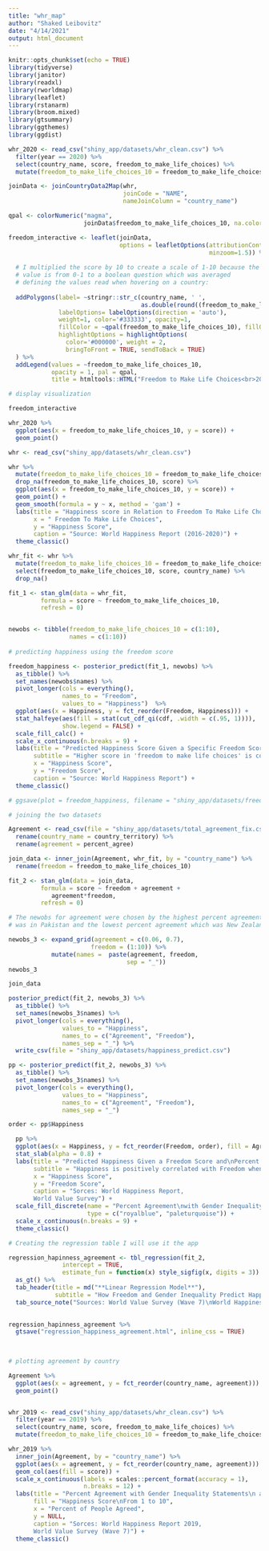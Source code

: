 ```yaml
---
title: "whr_map"
author: "Shaked Leibovitz"
date: "4/14/2021"
output: html_document
---
```


```r
knitr::opts_chunk$set(echo = TRUE)
library(tidyverse)
library(janitor)
library(readxl)
library(rworldmap)
library(leaflet)
library(rstanarm)
library(broom.mixed)
library(gtsummary)
library(ggthemes)
library(ggdist)
```

```r
whr_2020 <- read_csv("shiny_app/datasets/whr_clean.csv") %>% 
  filter(year == 2020) %>% 
  select(country_name, score, freedom_to_make_life_choices) %>% 
  mutate(freedom_to_make_life_choices_10 = freedom_to_make_life_choices*10)
```

```r
joinData <- joinCountryData2Map(whr,
                                joinCode = "NAME",
                                nameJoinColumn = "country_name")

qpal <- colorNumeric("magma",
                     joinData$freedom_to_make_life_choices_10, na.color = NA)

freedom_interactive <- leaflet(joinData, 
                               options = leafletOptions(attributionControl = FALSE,
                                                        minzoom=1.5)) %>%
  
  # I multiplied the score by 10 to create a scale of 1-10 because the original
  # value is from 0-1 to a boolean question which was averaged
  # defining the values read when hovering on a country:
  
  addPolygons(label= ~stringr::str_c(country_name, ' ',
                                     as.double(round((freedom_to_make_life_choices_10), digits = 2))),
              labelOptions= labelOptions(direction = 'auto'),
              weight=1, color='#333333', opacity=1,
              fillColor = ~qpal(freedom_to_make_life_choices_10), fillOpacity = 1,
              highlightOptions = highlightOptions(
                color='#000000', weight = 2,
                bringToFront = TRUE, sendToBack = TRUE)
  ) %>%
  addLegend(values = ~freedom_to_make_life_choices_10,
            opacity = 1, pal = qpal, 
            title = htmltools::HTML("Freedom to Make Life Choices<br>2020 World Happiness Report <h5>(from 1- lowest to 10- highest)</h5>"))  

# display visualization

freedom_interactive
```

```r
whr_2020 %>% 
  ggplot(aes(x = freedom_to_make_life_choices_10, y = score)) +
  geom_point()
```

```r
whr <- read_csv("shiny_app/datasets/whr_clean.csv") 

whr %>% 
  mutate(freedom_to_make_life_choices_10 = freedom_to_make_life_choices*10) %>%
  drop_na(freedom_to_make_life_choices_10, score) %>% 
  ggplot(aes(x = freedom_to_make_life_choices_10, y = score)) +
  geom_point() +
  geom_smooth(formula = y ~ x, method = 'gam') +
  labs(title = "Happiness score in Relation to Freedom To Make Life Choices",
       x = " Freedom To Make Life Choices",
       y = "Happiness Score",
       caption = "Source: World Happiness Report (2016-2020)") +
  theme_classic()
```
```r
whr_fit <- whr %>%
  mutate(freedom_to_make_life_choices_10 = freedom_to_make_life_choices*10) %>%
  select(freedom_to_make_life_choices_10, score, country_name) %>%
  drop_na()

fit_1 <- stan_glm(data = whr_fit,
         formula = score ~ freedom_to_make_life_choices_10,
         refresh = 0)


newobs <- tibble(freedom_to_make_life_choices_10 = c(1:10),
                 names = c(1:10))
                 
# predicting happiness using the freedom score

freedom_happiness <- posterior_predict(fit_1, newobs) %>% 
  as_tibble() %>% 
  set_names(newobs$names) %>%  
  pivot_longer(cols = everything(),
               names_to = "Freedom",
               values_to = "Happiness")  %>% 
  ggplot(aes(x = Happiness, y = fct_reorder(Freedom, Happiness))) +
  stat_halfeye(aes(fill = stat(cut_cdf_qi(cdf, .width = c(.95, 1)))),
               show.legend = FALSE) +
  scale_fill_calc() +
  scale_x_continuous(n.breaks = 9) +
  labs(title = "Predicted Happiness Score Given a Specific Freedom Score",
       subtitle = "Higher score in 'freedom to make life choices' is correlated to higher happiness score.",
       x = "Happiness Score",
       y = "Freedom Score",
       caption = "Source: World Happiness Report") +
  theme_classic()

# ggsave(plot = freedom_happiness, filename = "shiny_app/datasets/freedom_happiness.png")  

```

```r
# joining the two datasets

Agreement <- read_csv(file = "shiny_app/datasets/total_agreement_fix.csv") %>% 
  rename(country_name = country_territory) %>% 
  rename(agreement = percent_agree)

join_data <- inner_join(Agreement, whr_fit, by = "country_name") %>% 
  rename(freedom = freedom_to_make_life_choices_10)

fit_2 <- stan_glm(data = join_data,
         formula = score ~ freedom + agreement +
            agreement*freedom,
         refresh = 0)

# The newobs for agreement were chosen by the highest percent agreement which
# was in Pakistan and the lowest percent agreement which was New Zealand

newobs_3 <- expand_grid(agreement = c(0.06, 0.7),
                       freedom = (1:10)) %>% 
            mutate(names =  paste(agreement, freedom,
                                 sep = "_"))
newobs_3

join_data

posterior_predict(fit_2, newobs_3) %>% 
  as_tibble() %>% 
  set_names(newobs_3$names) %>% 
  pivot_longer(cols = everything(),
               values_to = "Happiness",
               names_to = c("Agreement", "Freedom"),
               names_sep = "_") %>% 
  write_csv(file = "shiny_app/datasets/happiness_predict.csv")

pp <- posterior_predict(fit_2, newobs_3) %>% 
  as_tibble() %>% 
  set_names(newobs_3$names) %>% 
  pivot_longer(cols = everything(),
               values_to = "Happiness",
               names_to = c("Agreement", "Freedom"),
               names_sep = "_")

order <- pp$Happiness

  pp %>%  
  ggplot(aes(x = Happiness, y = fct_reorder(Freedom, order), fill = Agreement)) +
  stat_slab(alpha = 0.8) +
  labs(title = "Predicted Happiness Given a Freedom Score and\nPercent Agreement With Gender Inequality",
       subtitle = "Happiness is positively correlated with Freedom when Gender Inequality is low",
       x = "Happiness Score",
       y = "Freedom Score",
       caption = "Sorces: World Happiness Report,
       World Value Survey") +
  scale_fill_discrete(name = "Percent Agreement\nwith Gender Inequality\nStatements", labels = c("6%", "70%"),
                      type = c("royalblue", "paleturquoise")) +
  scale_x_continuous(n.breaks = 9) +
  theme_classic()
```




```r
# Creating the regression table I will use it the app

regression_hapinness_agreement <- tbl_regression(fit_2, 
               intercept = TRUE, 
               estimate_fun = function(x) style_sigfig(x, digits = 3)) %>% 
  as_gt() %>% 
  tab_header(title = md("**Linear Regression Model**"),
             subtitle = "How Freedom and Gender Inequality Predict Happiness") %>% 
  tab_source_note("Sources: World Value Survey (Wave 7)\nWorld Happiness Report (2016-2021)")
  

regression_hapinness_agreement %>% 
  gtsave("regression_happiness_agreement.html", inline_css = TRUE)
  
  
```


```r
# plotting agreement by country

Agreement %>% 
  ggplot(aes(x = agreement, y = fct_reorder(country_name, agreement))) +
  geom_point() 


whr_2019 <- read_csv("shiny_app/datasets/whr_clean.csv") %>% 
  filter(year == 2019) %>% 
  select(country_name, score, freedom_to_make_life_choices) %>% 
  mutate(freedom_to_make_life_choices_10 = freedom_to_make_life_choices*10)

whr_2019 %>% 
  inner_join(Agreement, by = "country_name") %>% 
  ggplot(aes(x = agreement, y = fct_reorder(country_name, agreement))) +
  geom_col(aes(fill = score)) +
  scale_x_continuous(labels = scales::percent_format(accuracy = 1),
                     n.breaks = 12) +
  labs(title = "Percent Agreement with Gender Inequality Statements\n and The Happiness Score",
       fill = "Happiness Score\nFrom 1 to 10",
       x = "Percent of People Agreed",
       y = NULL,
       caption = "Sorces: World Happiness Report 2019,
       World Value Survey (Wave 7)") +
  theme_classic()
```

